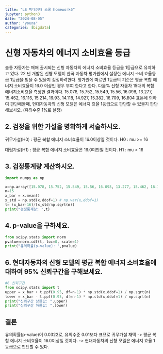 ```yaml
---
title: "LS 빅데이터 스쿨 homework6"
jupyter: python3
date: "2024-08-05"
author: "youna"
categories: [bigdata] 
---
```

# 신형 자동차의 에너지 소비효율 등급

슬통 자동자는 매해 출시되는 신형 자동차의 에너지 소비효율 등급을 1등급으로 유지하고 있다. 22 년 개발된 신형 모델이 한국 자동차 평가원에서 설정한 에너지 소비 효율등급 1등급을 받을 수 있을지 검정하려한다. 평가원에 따르면 1등급의 기준은 평균 복합 에너지 소비효율이 16.0 이상인 경우 부여 한다고 한다.
다음% 신형 자동차 15대의 복합 에너지소비효율 측정한 결과이다.
15.078, 15.752, 15.549, 15.56, 16.098, 13.277, 15.462, 16.116, 15.214, 16.93, 14.118, 14.927, 15.382, 16.709, 16.804
표본에 의하여 판단해볼때, 현대자동차의 신형 모델은 에너지 효율 1등급으로 판단할 수 있을지 판단해보시오. (유의수준 1%로 설정)

## 2. 검정을 위한 가설을 명확하게 서술하시오.
귀무가설(H0) : 평균 복합 에너지 소비효율이 16.0이상일 것이다.
H0 : mu >= 16

대립가설(H1) : 평균 복합 에너지 소비효율은 16.0미만일 것이다.
H1 : mu < 16

## 3. 검정통계량 계산하시오.
```python
import numpy as np

x=np.array([15.078, 15.752, 15.549, 15.56, 16.098, 13.277, 15.462, 16.116, 15.214, 16.93, 14.118, 14.927, 15.382, 16.709, 16.804])
n=15
x_bar = x.mean()
x_std = np.std(x,ddof=1) # np.var(x,ddof=1)
t= (x_bar-16)/(x_std/np.sqrt(n))
print("검정통계량: ",t)
```


## 4. p-value을 구하세요.
```python
from scipy.stats import norm
pvalue=norm.cdf(t, loc=0, scale=1)
print("유의확률(p-value): ",pvalue)
```

## 6. 현대자동차의 신형 모델의 평균 복합 에너지 소비효율에 대하여 95% 신뢰구간을 구해보세요.
```python
#6 신뢰구간
from scipy.stats import t
upper = x_bar + t.ppf(0.95, df=n-1) * np.std(x,ddof=1) / np.sqrt(n)
lower = x_bar - t.ppf(0.95, df=n-1) * np.std(x,ddof=1) / np.sqrt(n)
print("신뢰구간 상한값: ",upper)
print("신뢰구간 하한값: ",lower)
```

## 결론
유의확률(p-value)이 0.0322로, 유의수준 0.01보다 크므로 귀무가설 채택
-> 평균 복합 에너지 소비효율이 16.0이상일 것이다.
-> 현대자동차의 신형 모델은 에너지 효율 1등급으로 판단할 수 있다.